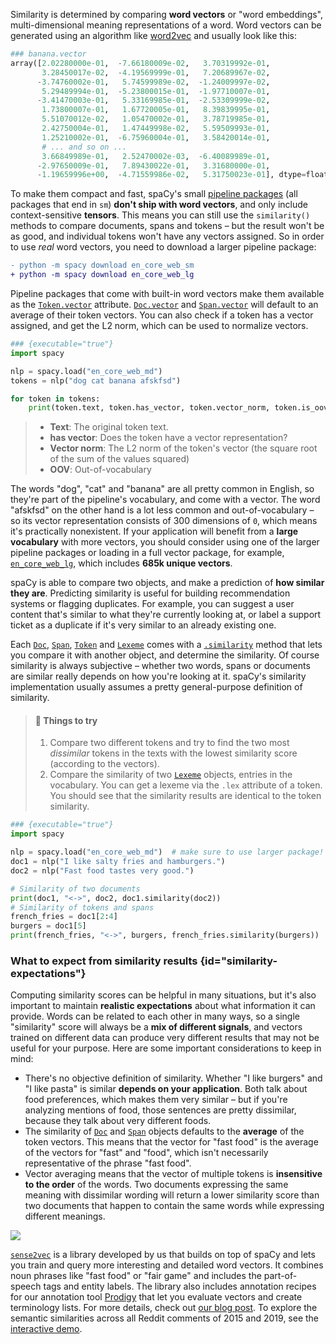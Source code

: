 Similarity is determined by comparing **word vectors** or "word embeddings",
multi-dimensional meaning representations of a word. Word vectors can be
generated using an algorithm like
[word2vec](https://en.wikipedia.org/wiki/Word2vec) and usually look like this:

```python
### banana.vector
array([2.02280000e-01,  -7.66180009e-02,   3.70319992e-01,
       3.28450017e-02,  -4.19569999e-01,   7.20689967e-02,
      -3.74760002e-01,   5.74599989e-02,  -1.24009997e-02,
       5.29489994e-01,  -5.23800015e-01,  -1.97710007e-01,
      -3.41470003e-01,   5.33169985e-01,  -2.53309999e-02,
       1.73800007e-01,   1.67720005e-01,   8.39839995e-01,
       5.51070012e-02,   1.05470002e-01,   3.78719985e-01,
       2.42750004e-01,   1.47449998e-02,   5.59509993e-01,
       1.25210002e-01,  -6.75960004e-01,   3.58420014e-01,
       # ... and so on ...
       3.66849989e-01,   2.52470002e-03,  -6.40089989e-01,
      -2.97650009e-01,   7.89430022e-01,   3.31680000e-01,
      -1.19659996e+00,  -4.71559986e-02,   5.31750023e-01], dtype=float32)
```

<Infobox title="Important note" variant="warning">

To make them compact and fast, spaCy's small [pipeline packages](/models) (all
packages that end in `sm`) **don't ship with word vectors**, and only include
context-sensitive **tensors**. This means you can still use the `similarity()`
methods to compare documents, spans and tokens – but the result won't be as
good, and individual tokens won't have any vectors assigned. So in order to use
_real_ word vectors, you need to download a larger pipeline package:

```diff
- python -m spacy download en_core_web_sm
+ python -m spacy download en_core_web_lg
```

</Infobox>

Pipeline packages that come with built-in word vectors make them available as
the [`Token.vector`](/api/token#vector) attribute.
[`Doc.vector`](/api/doc#vector) and [`Span.vector`](/api/span#vector) will
default to an average of their token vectors. You can also check if a token has
a vector assigned, and get the L2 norm, which can be used to normalize vectors.

```python
### {executable="true"}
import spacy

nlp = spacy.load("en_core_web_md")
tokens = nlp("dog cat banana afskfsd")

for token in tokens:
    print(token.text, token.has_vector, token.vector_norm, token.is_oov)
```

> - **Text**: The original token text.
> - **has vector**: Does the token have a vector representation?
> - **Vector norm**: The L2 norm of the token's vector (the square root of the
>   sum of the values squared)
> - **OOV**: Out-of-vocabulary

The words "dog", "cat" and "banana" are all pretty common in English, so they're
part of the pipeline's vocabulary, and come with a vector. The word "afskfsd" on
the other hand is a lot less common and out-of-vocabulary – so its vector
representation consists of 300 dimensions of `0`, which means it's practically
nonexistent. If your application will benefit from a **large vocabulary** with
more vectors, you should consider using one of the larger pipeline packages or
loading in a full vector package, for example,
[`en_core_web_lg`](/models/en#en_core_web_lg), which includes **685k unique
vectors**.

spaCy is able to compare two objects, and make a prediction of **how similar
they are**. Predicting similarity is useful for building recommendation systems
or flagging duplicates. For example, you can suggest a user content that's
similar to what they're currently looking at, or label a support ticket as a
duplicate if it's very similar to an already existing one.

Each [`Doc`](/api/doc), [`Span`](/api/span), [`Token`](/api/token) and
[`Lexeme`](/api/lexeme) comes with a [`.similarity`](/api/token#similarity)
method that lets you compare it with another object, and determine the
similarity. Of course similarity is always subjective – whether two words, spans
or documents are similar really depends on how you're looking at it. spaCy's
similarity implementation usually assumes a pretty general-purpose definition of
similarity.

> #### 📝 Things to try
>
> 1. Compare two different tokens and try to find the two most _dissimilar_
>    tokens in the texts with the lowest similarity score (according to the
>    vectors).
> 2. Compare the similarity of two [`Lexeme`](/api/lexeme) objects, entries in
>    the vocabulary. You can get a lexeme via the `.lex` attribute of a token.
>    You should see that the similarity results are identical to the token
>    similarity.

```python
### {executable="true"}
import spacy

nlp = spacy.load("en_core_web_md")  # make sure to use larger package!
doc1 = nlp("I like salty fries and hamburgers.")
doc2 = nlp("Fast food tastes very good.")

# Similarity of two documents
print(doc1, "<->", doc2, doc1.similarity(doc2))
# Similarity of tokens and spans
french_fries = doc1[2:4]
burgers = doc1[5]
print(french_fries, "<->", burgers, french_fries.similarity(burgers))
```

### What to expect from similarity results {id="similarity-expectations"}

Computing similarity scores can be helpful in many situations, but it's also
important to maintain **realistic expectations** about what information it can
provide. Words can be related to each other in many ways, so a single
"similarity" score will always be a **mix of different signals**, and vectors
trained on different data can produce very different results that may not be
useful for your purpose. Here are some important considerations to keep in mind:

- There's no objective definition of similarity. Whether "I like burgers" and "I
  like pasta" is similar **depends on your application**. Both talk about food
  preferences, which makes them very similar – but if you're analyzing mentions
  of food, those sentences are pretty dissimilar, because they talk about very
  different foods.
- The similarity of [`Doc`](/api/doc) and [`Span`](/api/span) objects defaults
  to the **average** of the token vectors. This means that the vector for "fast
  food" is the average of the vectors for "fast" and "food", which isn't
  necessarily representative of the phrase "fast food".
- Vector averaging means that the vector of multiple tokens is **insensitive to
  the order** of the words. Two documents expressing the same meaning with
  dissimilar wording will return a lower similarity score than two documents
  that happen to contain the same words while expressing different meanings.

<Infobox title="Tip: Check out sense2vec" emoji="💡">

[![](/images/sense2vec.jpg)](https://github.com/explosion/sense2vec)

[`sense2vec`](https://github.com/explosion/sense2vec) is a library developed by
us that builds on top of spaCy and lets you train and query more interesting and
detailed word vectors. It combines noun phrases like "fast food" or "fair game"
and includes the part-of-speech tags and entity labels. The library also
includes annotation recipes for our annotation tool [Prodigy](https://prodi.gy)
that let you evaluate vectors and create terminology lists. For more details,
check out [our blog post](https://explosion.ai/blog/sense2vec-reloaded). To
explore the semantic similarities across all Reddit comments of 2015 and 2019,
see the [interactive demo](https://explosion.ai/demos/sense2vec).

</Infobox>
